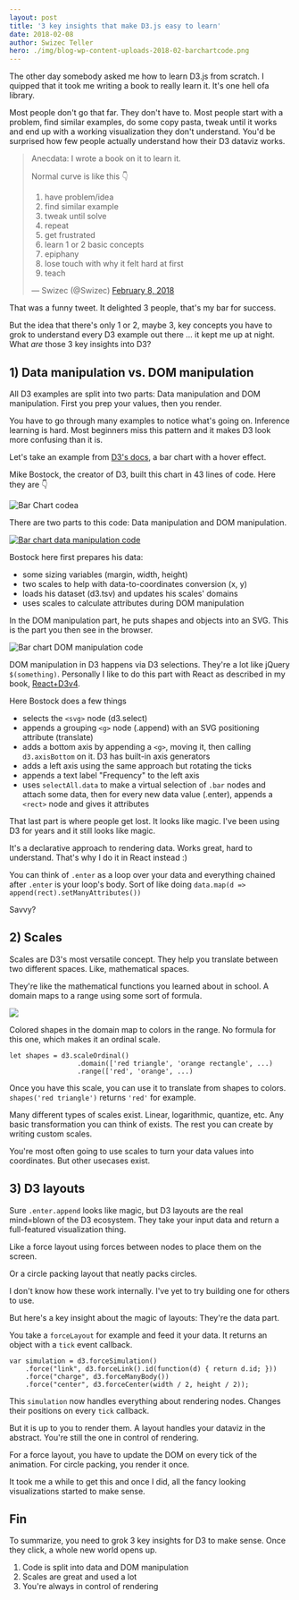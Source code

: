 ```yaml
---
layout: post
title: '3 key insights that make D3.js easy to learn'
date: 2018-02-08
author: Swizec Teller
hero: ./img/blog-wp-content-uploads-2018-02-barchartcode.png
---
```

The other day somebody asked me how to learn D3.js from scratch. I quipped that it took me writing a book to really learn it. It's one hell ofa library.



Most people don't go that far. They don't have to. Most people start with a problem, find similar examples, do some copy pasta, tweak until it works and end up with a working visualization they don't understand. You'd be surprised how few people actually understand how their D3 dataviz works.



> Anecdata: I wrote a book on it to learn it.  
>   
> Normal curve is like this 👇  
>   
> 1) have problem/idea  
> 2) find similar example  
> 3) tweak until solve  
> 4) repeat  
> 5) get frustrated  
> 6) learn 1 or 2 basic concepts  
> 7) epiphany  
> 8) lose touch with why it felt hard at first  
> 9) teach
>
> — Swizec (@Swizec) [February 8, 2018](https://twitter.com/Swizec/status/961448920600604672?ref_src=twsrc%5Etfw)



That was a funny tweet. It delighted 3 people, that's my bar for success.



But the idea that there's only 1 or 2, maybe 3, key concepts you have to grok to understand every D3 example out there ... it kept me up at night. What _are_ those 3 key insights into D3?



## 1) Data manipulation vs. DOM manipulation



All D3 examples are split into two parts: Data manipulation and DOM manipulation. First you prep your values, then you render.



You have to go through many examples to notice what's going on. Inference learning is hard. Most beginners miss this pattern and it makes D3 look more confusing than it is.



Let's take an example from [D3's docs](https://github.com/d3/d3/wiki/Gallery), a bar chart with a hover effect.





Mike Bostock, the creator of D3, built this chart in 43 lines of code. Here they are 👇



![Bar Chart codea](./img/blog-wp-content-uploads-2018-02-barchartcode.png)



There are two parts to this code: Data manipulation and DOM manipulation.



[![Bar chart data manipulation code](./img/blog-wp-content-uploads-2018-02-barchartcode-data.png)](Bar)



Bostock here first prepares his data:



- some sizing variables (margin, width, height)
- two scales to help with data-to-coordinates conversion (x, y)
- loads his dataset (d3.tsv) and updates his scales' domains
- uses scales to calculate attributes during DOM manipulation



In the DOM manipulation part, he puts shapes and objects into an SVG. This is the part you then see in the browser.



![Bar chart DOM manipulation code](./img/blog-wp-content-uploads-2018-02-barchart-dom.png)



DOM manipulation in D3 happens via D3 selections. They're a lot like jQuery `$(something)`. Personally I like to do this part with React as described in my book, [React+D3v4](https://swizec.com/reactd3js).



Here Bostock does a few things



- selects the `<svg>` node (d3.select)
- appends a grouping `<g>` node (.append) with an SVG positioning attribute (translate)
- adds a bottom axis by appending a `<g>`, moving it, then calling `d3.axisBottom` on it. D3 has built-in axis generators
- adds a left axis using the same approach but rotating the ticks
- appends a text label "Frequency" to the left axis
- uses `selectAll.data` to make a virtual selection of `.bar` nodes and attach some data, then for every new data value (.enter), appends a `<rect>` node and gives it attributes



That last part is where people get lost. It looks like magic. I've been using D3 for years and it still looks like magic.



It's a declarative approach to rendering data. Works great, hard to understand. That's why I do it in React instead :)



You can think of `.enter` as a loop over your data and everything chained after `.enter` is your loop's body. Sort of like doing `data.map(d => append(rect).setManyAttributes())`



Savvy?



## 2) Scales



Scales are D3's most versatile concept. They help you translate between two different spaces. Like, mathematical spaces.



They're like the mathematical functions you learned about in school. A domain maps to a range using some sort of formula.



![](./img/wikipedia-commons-thumb-d-df-Function_color_example_3.svg-440px-Function_color_example_3.svg.png)



Colored shapes in the domain map to colors in the range. No formula for this one, which makes it an ordinal scale.



```
let shapes = d3.scaleOrdinal()
                 .domain(['red triangle', 'orange rectangle', ...)
                 .range(['red', 'orange', ...)
```



Once you have this scale, you can use it to translate from shapes to colors. `shapes('red triangle')` returns `'red'` for example.



Many different types of scales exist. Linear, logarithmic, quantize, etc. Any basic transformation you can think of exists. The rest you can create by writing custom scales.



You're most often going to use scales to turn your data values into coordinates. But other usecases exist.



## 3) D3 layouts



Sure `.enter.append` looks like magic, but D3 layouts are the real mind=blown of the D3 ecosystem. They take your input data and return a full-featured visualization thing.



Like a force layout using forces between nodes to place them on the screen.





Or a circle packing layout that neatly packs circles.





I don't know how these work internally. I've yet to try building one for others to use.



But here's a key insight about the magic of layouts: They're the data part.



You take a `forceLayout` for example and feed it your data. It returns an object with a `tick` event callback.



```
var simulation = d3.forceSimulation()
    .force("link", d3.forceLink().id(function(d) { return d.id; }))
    .force("charge", d3.forceManyBody())
    .force("center", d3.forceCenter(width / 2, height / 2));
```



This `simulation` now handles everything about rendering nodes. Changes their positions on every `tick` callback.



But it is up to you to render them. A layout handles your dataviz in the abstract. You're still the one in control of rendering.



For a force layout, you have to update the DOM on every tick of the animation. For circle packing, you render it once.



It took me a while to get this and once I did, all the fancy looking visualizations started to make sense.



## Fin



To summarize, you need to grok 3 key insights for D3 to make sense. Once they click, a whole new world opens up.



1. Code is split into data and DOM manipulation
2. Scales are great and used a lot
3. You're always in control of rendering